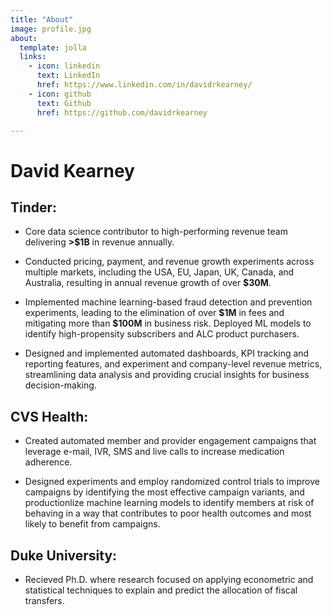 ```yaml
---
title: "About"
image: profile.jpg
about:
  template: jolla
  links:
    - icon: linkedin
      text: LinkedIn
      href: https://www.linkedin.com/in/davidrkearney/
    - icon: github
      text: Github
      href: https://github.com/davidrkearney

---
```


# David Kearney

## Tinder:

+ Core data science contributor to high-performing revenue team delivering **>$1B** in revenue annually.

+ Conducted pricing, payment, and revenue growth experiments across multiple markets, including the USA, EU, Japan, UK, Canada, and Australia, resulting in annual revenue growth of over **$30M**.

+ Implemented machine learning-based fraud detection and prevention experiments, leading to the elimination of over **$1M** in fees and mitigating more than **$100M** in business risk. Deployed ML models to identify high-propensity subscribers and ALC product purchasers.

+ Designed and implemented automated dashboards, KPI tracking and reporting features, and experiment and company-level revenue metrics, streamlining data analysis and providing crucial insights for business decision-making.


## CVS Health:

+ Created automated member and provider engagement campaigns that leverage e-mail, IVR, SMS and live calls to increase medication adherence.

+ Designed experiments and employ randomized control trials to improve campaigns by identifying the most effective campaign variants, and productionlize machine learning models to identify members at risk of behaving in a way that contributes to poor health outcomes and most likely to benefit from campaigns.

## Duke University:

+ Recieved Ph.D. where research focused on applying econometric and statistical techniques to explain and predict the allocation of fiscal transfers.


